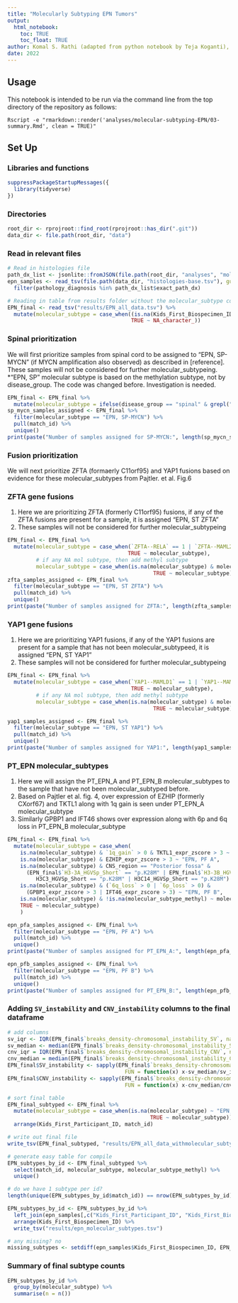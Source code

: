 ```yaml
---
title: "Molecularly Subtyping EPN Tumors"
output: 
  html_notebook:
    toc: TRUE
    toc_float: TRUE
author: Komal S. Rathi (adapted from python notebook by Teja Koganti), Ryan Corbett
date: 2022
---
```


## Usage

This notebook is intended to be run via the command line from the top directory
of the repository as follows:

```
Rscript -e "rmarkdown::render('analyses/molecular-subtyping-EPN/03-summary.Rmd', clean = TRUE)"
```

## Set Up

### Libraries and functions

```r
suppressPackageStartupMessages({
  library(tidyverse)
})
```

### Directories

```r
root_dir <- rprojroot::find_root(rprojroot::has_dir(".git"))
data_dir <- file.path(root_dir, "data")
```

### Read in relevant files

```r
# Read in histologies file
path_dx_list <- jsonlite::fromJSON(file.path(root_dir, "analyses", "molecular-subtyping-EPN", "epn-subset", "EPN_subtyping_path_dx_strings.json"))
epn_samples <- read_tsv(file.path(data_dir, "histologies-base.tsv"), guess_max = 100000) %>%
  filter(pathology_diagnosis %in% path_dx_list$exact_path_dx) 

# Reading in table from results folder without the molecular_subtype column
EPN_final <- read_tsv("results/EPN_all_data.tsv") %>%
  mutate(molecular_subtype = case_when((is.na(Kids_First_Biospecimen_ID_DNA) & is.na(Kids_First_Biospecimen_ID_RNA) & is.na(Kids_First_Biospecimen_ID_RNA_panel) &                                  !is.na(Kids_First_Biospecimen_ID_Methyl) & is.na(molecular_subtype_methyl)) ~ "EPN, To be classified",
                                       TRUE ~ NA_character_))
```

### Spinal prioritization

We will first prioritize samples from spinal cord to be assigned to "EPN, SP-MYCN" (if MYCN amplification also observed) as described in [reference]. These samples will not be considered for further molecular_subtypeing. 
*"EPN, SP" molecular subtype is based on the methylation subtype, not by disease_group. The code was changed before. Investigation is needed.

```r
EPN_final <- EPN_final %>%
  mutate(molecular_subtype = ifelse(disease_group == "spinal" & grepl("amplification", consensus_focal_CN_MYCN), "EPN, SP-MYCN", molecular_subtype))
sp_mycn_samples_assigned <- EPN_final %>%
  filter(molecular_subtype == "EPN, SP-MYCN") %>%
  pull(match_id) %>%
  unique()
print(paste("Number of samples assigned for SP-MYCN:", length(sp_mycn_samples_assigned)))
```

### Fusion prioritization

We will next prioritize ZFTA (formaerly C11orf95) and YAP1 fusions based on evidence for these molecular_subtypes from Pajtler. et al. Fig.6

### ZFTA gene fusions

1. Here we are prioritizing ZFTA (formerly C11orf95) fusions, if any of the ZFTA fusions are present for a sample, it is assigned "EPN, ST ZFTA"
2. These samples will not be considered for further molecular_subtypeing

```r
EPN_final <- EPN_final %>%
  mutate(molecular_subtype = case_when(`ZFTA--RELA` == 1 | `ZFTA--MAML2` == 1 ~ "EPN, ST ZFTA",
                                      TRUE ~ molecular_subtype),
         # if any NA mol subtype, then add methyl subtype
         molecular_subtype = case_when(is.na(molecular_subtype) & molecular_subtype_methyl == "EPN, ST ZFTA" ~ "EPN, ST ZFTA",
                                              TRUE ~ molecular_subtype))
zfta_samples_assigned <- EPN_final %>%
  filter(molecular_subtype == "EPN, ST ZFTA") %>%
  pull(match_id) %>%
  unique()
print(paste("Number of samples assigned for ZFTA:", length(zfta_samples_assigned)))
```


### YAP1 gene fusions

1. Here we are prioritizing YAP1 fusions, if any of the YAP1 fusions are present for a sample that has not been molecular_subtypeed, it is assigned "EPN, ST YAP1"
2. These samples will not be considered for further molecular_subtypeing

```r
EPN_final <- EPN_final %>%
  mutate(molecular_subtype = case_when(`YAP1--MAMLD1` == 1 | `YAP1--MAML2` == 1 | `YAP1--FAM118B` == 1 ~ "EPN, ST YAP1",
                                       TRUE ~ molecular_subtype),
         # if any NA mol subtype, then add methyl subtype
         molecular_subtype = case_when(is.na(molecular_subtype) & molecular_subtype_methyl == "EPN, ST YAP1" ~ "EPN, ST YAP1",
                                              TRUE ~ molecular_subtype))

yap1_samples_assigned <- EPN_final %>%
  filter(molecular_subtype == "EPN, ST YAP1") %>%
  pull(match_id) %>%
  unique()
print(paste("Number of samples assigned for YAP1:", length(yap1_samples_assigned)))
```

### PT_EPN molecular_subtypes

1. Here we will assign the PT_EPN_A and PT_EPN_B molecular_subtypes to the sample that have not been molecular_subtyped before. 
2. Based on Pajtler et al. fig. 4, over expression of EZHIP (formerly CXorf67) and TKTL1 along with 1q gain is seen under PT_EPN_A molecular_subtype
3. Similarly GPBP1 and IFT46 shows over expression along with 6p and 6q loss in PT_EPN_B molecular_subtype


```r
EPN_final <- EPN_final %>%
  mutate(molecular_subtype = case_when(
    is.na(molecular_subtype) & `1q_gain` > 0 & TKTL1_expr_zscore > 3 ~  "EPN, PF A",
    is.na(molecular_subtype) & EZHIP_expr_zscore > 3 ~ "EPN, PF A",
    is.na(molecular_subtype) & CNS_region == "Posterior fossa" & 
      (EPN_final$`H3-3A_HGVSp_Short` == "p.K28M" | EPN_final$`H3-3B_HGVSp_Short` == "p.K28M" | H3C2_HGVSp_Short == "p.K28M" | 
         H3C3_HGVSp_Short == "p.K28M" | H3C14_HGVSp_Short == "p.K28M") ~ "EPN, PF A",
    is.na(molecular_subtype) & (`6q_loss` > 0 | `6p_loss` > 0) & 
      (GPBP1_expr_zscore > 3 | IFT46_expr_zscore > 3) ~ "EPN, PF B",
    is.na(molecular_subtype) & !is.na(molecular_subtype_methyl) ~ molecular_subtype_methyl,
    TRUE ~ molecular_subtype)
    )

epn_pfa_samples_assigned <- EPN_final %>%
  filter(molecular_subtype == "EPN, PF A") %>%
  pull(match_id) %>%
  unique()
print(paste("Number of samples assigned for PT_EPN_A:", length(epn_pfa_samples_assigned)))

epn_pfb_samples_assigned <- EPN_final %>%
  filter(molecular_subtype == "EPN, PF B") %>%
  pull(match_id) %>%
  unique()
print(paste("Number of samples assigned for PT_EPN_B:", length(epn_pfb_samples_assigned)))
```

### Adding `SV_instability` and `CNV_instability` columns to the final dataframe

```r
# add columns
sv_iqr <- IQR(EPN_final$`breaks_density-chromosomal_instability_SV`, na.rm = T)
sv_median <- median(EPN_final$`breaks_density-chromosomal_instability_SV`, na.rm = T)
cnv_iqr = IQR(EPN_final$`breaks_density-chromosomal_instability_CNV`, na.rm = T)
cnv_median = median(EPN_final$`breaks_density-chromosomal_instability_CNV`, na.rm = T)
EPN_final$SV_instability <- sapply(EPN_final$`breaks_density-chromosomal_instability_SV`, 
                                     FUN = function(x) x-sv_median/sv_iqr)
EPN_final$CNV_instability <- sapply(EPN_final$`breaks_density-chromosomal_instability_CNV`, 
                                     FUN = function(x) x-cnv_median/cnv_iqr)

# sort final table
EPN_final_subtyped <- EPN_final %>% 
  mutate(molecular_subtype = case_when(is.na(molecular_subtype) ~ "EPN, To be classified",
                                             TRUE ~ molecular_subtype)) %>%
  arrange(Kids_First_Participant_ID, match_id)

# write out final file 
write_tsv(EPN_final_subtyped, "results/EPN_all_data_withmolecular_subtype.tsv")

# generate easy table for compile
EPN_subtypes_by_id <- EPN_final_subtyped %>%
  select(match_id, molecular_subtype, molecular_subtype_methyl) %>%
  unique()

# do we have 1 subtype per id?
length(unique(EPN_subtypes_by_id$match_id)) == nrow(EPN_subtypes_by_id)

EPN_subtypes_by_id <- EPN_subtypes_by_id %>%
  left_join(epn_samples[,c("Kids_First_Participant_ID", "Kids_First_Biospecimen_ID", "match_id", "sample_id")]) %>%
  arrange(Kids_First_Biospecimen_ID) %>%
  write_tsv("results/epn_molecular_subtypes.tsv")

# any missing? no
missing_subtypes <- setdiff(epn_samples$Kids_First_Biospecimen_ID, EPN_subtypes_by_id$Kids_First_Biospecimen_ID)

```

### Summary of final subtype counts

```r
EPN_subtypes_by_id %>%
  group_by(molecular_subtype) %>%
  summarise(n = n())

```
